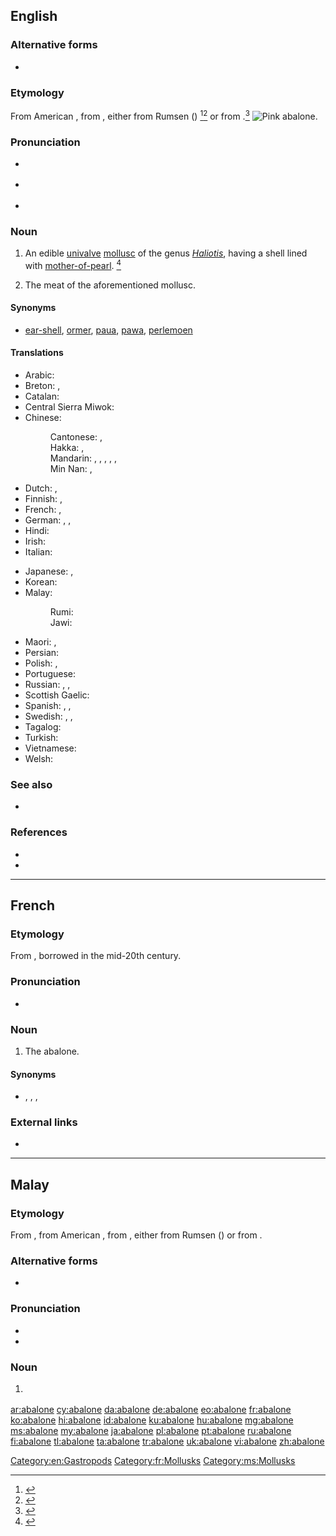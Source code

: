 {{also|Abalone}}
==English==
{{was wotd|2006|December|30}}

===Alternative forms===
* {{l|en|avalone}} {{qualifier|obsolete}}

===Etymology===
From American {{etyl|es|en}} {{m|es|abulón}}, from {{etyl|es|en}} {{m|es|aulone}}, either from Rumsen ({{etyl|css|en}}) {{m|css|aulun|aūlun|red abalone}}<ref>{{R:Dictionary.com}}</ref><ref>{{R:Merriam Webster Online}}</ref> or from {{etyl|shh|en}} {{m|shh|aulun|aūlun|red abalone}}.<ref>{{R:SOED5|page=2}}</ref>
[[Image:Pinkabalone_300.jpg|thumb|right|Pink abalone.]]

===Pronunciation===
* {{a|RP}} {{IPA|/æb.əˈləʊ.ni/|lang=en}}
* {{a|GenAm}} {{IPA|/æb.əˈloʊ.ni/|lang=en}}
* {{audio|en-us-abalone.ogg|Audio (US)|lang=en}}

===Noun===
{{en-noun|-|s}}

# {{lb|en|North America|Australia}} An edible [[univalve]] [[mollusc]] of the genus ''[[Haliotis]]'', having a shell lined with [[mother-of-pearl]]. {{defdate|Mid 19<sup>th</sup> century.}}<ref>{{R:SOED5|page=1}}</ref>
# {{lb|en|North America|Australia}} The meat of the aforementioned mollusc. {{defdate|Mid 19<sup>th</sup> century.}}

====Synonyms====
* {{qualifier|UK}} [[ear-shell]], {{qualifier|Guernsey}} [[ormer]], {{qualifier|New Zealand}} [[paua]], [[pawa]], {{qualifier|South Africa}} [[perlemoen]]

====Translations====
{{trans-top|edible univalve mollusc}}
* Arabic: {{t|ar|أُذُن اَلْبَحْر|f}}
* Breton: {{t-check|br|ourmel}}, {{qualifier|collective noun}} {{t+check|br|ourmelenn|f}}
* Catalan: {{t|ca|orella de mar|f}}
* Central Sierra Miwok: {{t|csm|hásˑyny-}}
* Chinese:
*: Cantonese: {{t|yue|鮑魚|sc=Hani}}, {{t|yue|鲍鱼|tr=baau1 jyu4-2|sc=Hani}}
*: Hakka: {{t|hak|鮑魚|sc=Hani}}, {{t|hak|鲍鱼|tr=pâu-ǹg|sc=Hani}}
*: Mandarin: {{t+|cmn|鮑魚|sc=Hani}}, {{t+|cmn|鲍鱼|tr=bàoyú|sc=Hani}}, {{t+|cmn|石決明|sc=Hani}}, {{t+|cmn|石决明|tr=shíjuémíng|sc=Hani}}, {{t+|cmn|鰒魚|sc=Hani}}, {{t+|cmn|鳆鱼|tr=fùyú|sc=Hani}} {{qualifier|archaic}}
*: Min Nan: {{t|nan|鮑魚|sc=Hani}}, {{t|nan|鲍鱼|tr=pau-hî, pau-hû|sc=Hani}}
* Dutch: {{t|nl|zeeoor}}, {{t|nl|abalone|m}}
* Finnish: {{t+|fi|merikorva}}, {{t+|fi|abaloni}}
* French: {{t+|fr|ormeau|m}}, {{t+|fr|haliotide|f}}
* German: {{t+|de|Abalone|f}}, {{t|de|Meerohr|n}}, {{t+|de|Seeohr|n}}
* Hindi: {{t|hi|कर्णशुक्ति|f|tr=karṇaśukti|sc=Deva}}
* Irish: {{t|ga|cluas mhara|f}}
* Italian: {{t|it|abalone}}
{{trans-mid}}
* Japanese: {{t+|ja|鮑|tr=[[あわび]], awabi|sc=Jpan}}, {{t|ja|アワビ|tr=awabi|sc=Jpan}}
* Korean: {{t+|ko|전복|sc=Kore}}
* Malay:
*: Rumi: {{t+|ms|abalone}}
*: Jawi: {{t|ms|ابالوني|sc=Arab}}
* Maori: {{t|mi|pāua}}, {{t|mi|marapeka}}
* Persian: {{t|fa|گوش دریا|tr=guš daryā|sc=fa-Arab}}
* Polish: {{t|pl|słuchotka|f}}, {{t|pl|ucho morskie|n}}
* Portuguese: {{t+|pt|haliote|m}}
* Russian: {{t|ru|абало́н|m}}, {{t|ru|галио́тис|m}}, {{t|ru|морско́е у́шко|n}}
* Scottish Gaelic: {{t|gd|cluas-mhara|f}}
* Spanish: {{t|es|oreja de mar|f}}, {{t+|es|abulón|m}}, {{t+|es|loco|m}}
* Swedish: {{t+|sv|havsöra}}, {{t|sv|abalone}}, {{t+|sv|öronsnäcka|c}}
* Tagalog: {{t|tl|kabibing-tainga}}
* Turkish: {{t+|tr|denizkulağı}}
* Vietnamese: {{t|vi|bào ngư}}
* Welsh: {{t|cy|clust fôr|f}}
{{trans-bottom}}

===See also===
* {{l|en|paua}} {{pos_n}}

===References===
<references/>
{{wikisource1911Enc|Abalone}}
* {{pedialite|Abalone}}
* {{R:OneLook}}

[[Category:en:Gastropods]]

----

==French==

===Etymology===
From {{etyl|en|fr}}, borrowed in the mid-20th century.

===Pronunciation===
* {{IPA|/abalɔn/|lang=fr}}

===Noun===
{{fr-noun|m}}

# {{lb|fr|gastronomy|uncommon}} The abalone.

====Synonyms====
* {{sense|more usual terms for "abalone"}} {{l|fr|ormeau}}, {{l|fr|haliotis}}, {{l|fr|haliotide}}, {{l|fr|oreille de mer}}

===External links===
* {{R:TLFi}}

[[Category:fr:Mollusks]]

----

==Malay==

===Etymology===
From {{etyl|en|ms}} {{m|en|abalone}}, from American {{etyl|es|ms}} {{m|es|abulón}}, from {{etyl|es|ms}} {{m|es|aulone}}, either from Rumsen ({{etyl|css|ms}}) {{m|css|aulun|aūlun|red abalone}} or from {{etyl|shh|ms}} {{m|shh|aulun|aūlun|red abalone}}.

===Alternative forms===
* {{l|ms|ابالوني|sc=Arab}}

===Pronunciation===
* {{IPA|[abalone]|lang=ms}}
* {{rhymes|ne|e|lang=ms}}

===Noun===
{{head|ms|noun|Jawi spelling|ابالوني|plural|abalone-abalone}}

# {{l|en|abalone}} {{gloss|edible univalve mollusc}}

[[Category:ms:Mollusks]]

[[ar:abalone]]
[[cy:abalone]]
[[da:abalone]]
[[de:abalone]]
[[eo:abalone]]
[[fr:abalone]]
[[ko:abalone]]
[[hi:abalone]]
[[id:abalone]]
[[ku:abalone]]
[[hu:abalone]]
[[mg:abalone]]
[[ms:abalone]]
[[my:abalone]]
[[ja:abalone]]
[[pl:abalone]]
[[pt:abalone]]
[[ru:abalone]]
[[fi:abalone]]
[[tl:abalone]]
[[ta:abalone]]
[[tr:abalone]]
[[uk:abalone]]
[[vi:abalone]]
[[zh:abalone]]